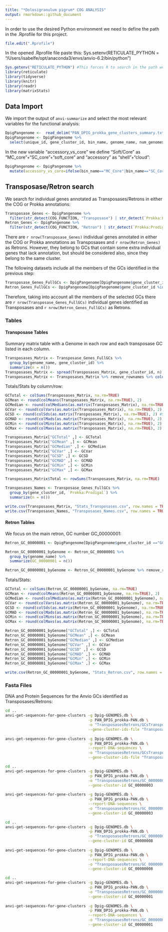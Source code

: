 ```yaml
---
title: "*Dolosigranulum pigrum* COG ANALYSIS"
output: rmarkdown::github_document
---
```


In order to use the desired Python environment we need to define the path in the .Rprofile for this project. 
```r
file.edit(".Rprofile")
```
In the opened .Rprofile file paste this:
Sys.setenv(RETICULATE_PYTHON = "/Users/isabelfe/opt/anaconda3/envs/anvio-6.2/bin/python")

```r
Sys.getenv("RETICULATE_PYTHON") #This forces R to search in the path we set up in the .Rprofile  
library(reticulate)
library(tidyverse)
library(knitr)
library(readr)
library(matrixStats)
```

## Data Import 

We import the output of `anvi-summarize` and select the most relevant variables for the functional analysis:
```r
DpigPangenome <-  read_delim("PAN_DPIG_prokka_gene_clusters_summary.txt", "\t", escape_double = FALSE, trim_ws = TRUE)
DpigPangenome <- DpigPangenome %>%
  select(unique_id, gene_cluster_id, bin_name, genome_name, num_genomes_gene_cluster_has_hits, num_genes_in_gene_cluster, `Prokka:Prodigal_ACC`, `Prokka:Prodigal`, COG_CATEGORY, COG_FUNCTION, COG_FUNCTION_ACC)
```

In the new variable "accessory_vs_core" we define "Soft/Core" as "MC_core"+"SC_core"+"soft_core" and "accessory" as "shell"+"cloud":
```r
DpigPangenome <- DpigPangenome %>%
  mutate(accessory_vs_core=ifelse(bin_name=="MC_Core"|bin_name=="SC_Core"|bin_name=="SoftCore","Core","Accessory"))
```

## Transposase/Retron search

We search for individual genes annotated as Transposases/Retrons in either the COG or Prokka annotations:
```r
Transposase_Genes <- DpigPangenome %>%
  filter(str_detect(COG_FUNCTION, "Transposase") | str_detect(`Prokka:Prodigal`, "transposase"))
Retron_Genes <- DpigPangenome %>%
  filter(str_detect(COG_FUNCTION, "Retron") | str_detect(`Prokka:Prodigal`, "retron"))
```
There are `r nrow(Transposase_Genes)` individual genes annotated in either the COG or Prokka annotations as Transposases and `r nrow(Retron_Genes)` as Retrons. However, they belong to GCs that contain some extra individual genes that lack annotation, but should be considered also, since they belong to the same cluster.

The following datasets include all the members of the GCs identified in the previous step:
```r
Transposase_Genes_FullGCs <- DpigPangenome[DpigPangenome$gene_cluster_id %in% Transposase_Genes$gene_cluster_id,]
Retron_Genes_FullGCs <- DpigPangenome[DpigPangenome$gene_cluster_id %in% Retron_Genes$gene_cluster_id,]
```
Therefore, taking into account all the members of the selected GCs there are `r nrow(Transposase_Genes_FullGCs)` individual genes identified as Transposases and `r nrow(Retron_Genes_FullGCs)` as Retrons.

### Tables

#### Transposase Tables

Summary matrix table with a Genome in each row and each transposase GC listed in each column.
```r
Transposases_Matrix <- Transposase_Genes_FullGCs %>%
  group_by(genome_name, gene_cluster_id) %>%
  summarize(n = n())
Transposases_Matrix <- spread(Transposases_Matrix, gene_cluster_id, n)
Transposases_Matrix <- Transposases_Matrix %>% remove_rownames %>% column_to_rownames(var="genome_name")
```

Totals/Stats by column/row:
```r
GCTotal <- colSums(Transposases_Matrix, na.rm=TRUE)
GCMean <- round(colMeans(Transposases_Matrix, na.rm=TRUE), 2)
GCMedian <- round(colMedians(as.matrix(Transposases_Matrix), na.rm=TRUE), 2)
GCVar <- round(colVars(as.matrix(Transposases_Matrix), na.rm=TRUE), 2) #Sample variance
GCSD <- round(colSds(as.matrix(Transposases_Matrix), na.rm=TRUE), 2) #Sample standard deviation
GCMAD <- round(colMads(as.matrix(Transposases_Matrix), na.rm=TRUE), 2) #Median absolute deviation
GCMin <- round(colMins(as.matrix(Transposases_Matrix), na.rm=TRUE), 2) 
GCMax <- round(colMaxs(as.matrix(Transposases_Matrix), na.rm=TRUE), 2) 

Transposases_Matrix["GCTotal" ,] <- GCTotal
Transposases_Matrix["GCMean" ,] <- GCMean
Transposases_Matrix["GCMedian" ,] <- GCMedian
Transposases_Matrix["GCVar" ,] <- GCVar
Transposases_Matrix["GCSD" ,] <- GCSD
Transposases_Matrix["GCMAD" ,] <- GCMAD
Transposases_Matrix["GCMin" ,] <- GCMin
Transposases_Matrix["GCMax" ,] <- GCMax

Transposases_Matrix$Total <- rowSums(Transposases_Matrix, na.rm=TRUE)
```

```r
Transposases_Names <- Transposase_Genes_FullGCs %>%
  group_by(gene_cluster_id, `Prokka:Prodigal`) %>%
  summarize(n = n())
```

```r
write.csv(Transposases_Matrix, "Stats_Transposases.csv", row.names = TRUE)
write.csv(Transposases_Names, "Transposases_Names.csv", row.names = TRUE)
```

#### Retron Tables

We focus on the main retron, GC number GC_00000001:
```r
Retron_GC_00000001 <- DpigPangenome[DpigPangenome$gene_cluster_id =="GC_00000001",]

Retron_GC_00000001_byGenome <- Retron_GC_00000001 %>%
  group_by(genome_name) %>%
  summarize(GC_00000001 = n())

Retron_GC_00000001_byGenome <- Retron_GC_00000001_byGenome %>% remove_rownames %>% column_to_rownames(var="genome_name")
```

Totals/Stats:
```r
GCTotal <- colSums(Retron_GC_00000001_byGenome, na.rm=TRUE)
GCMean <- round(colMeans(Retron_GC_00000001_byGenome, na.rm=TRUE), 2)
GCMedian <- round(colMedians(as.matrix(Retron_GC_00000001_byGenome), na.rm=TRUE), 2)
GCVar <- round(colVars(as.matrix(Retron_GC_00000001_byGenome), na.rm=TRUE), 2) #Sample variance
GCSD <- round(colSds(as.matrix(Retron_GC_00000001_byGenome), na.rm=TRUE), 2) #Sample standard deviation
GCMAD <- round(colMads(as.matrix(Retron_GC_00000001_byGenome), na.rm=TRUE), 2) #Median absolute deviation
GCMin <- round(colMins(as.matrix(Retron_GC_00000001_byGenome), na.rm=TRUE), 2) 
GCMax <- round(colMaxs(as.matrix(Retron_GC_00000001_byGenome), na.rm=TRUE), 2) 

Retron_GC_00000001_byGenome["GCTotal" ,] <- GCTotal
Retron_GC_00000001_byGenome["GCMean" ,] <- GCMean
Retron_GC_00000001_byGenome["GCMedian" ,] <- GCMedian
Retron_GC_00000001_byGenome["GCVar" ,] <- GCVar
Retron_GC_00000001_byGenome["GCSD" ,] <- GCSD
Retron_GC_00000001_byGenome["GCMAD" ,] <- GCMAD
Retron_GC_00000001_byGenome["GCMin" ,] <- GCMin
Retron_GC_00000001_byGenome["GCMax" ,] <- GCMax
```

```r
write.csv(Retron_GC_00000001_byGenome, "Stats_Retron.csv", row.names = TRUE)
```

### Fasta Files

DNA and Protein Sequences for the Anvio GCs identified as Transposases/Retrons:
```bash
cd ..
anvi-get-sequences-for-gene-clusters -g Dpig-GENOMES.db \
                                     -p PAN_DPIG_prokka-PAN.db \
                                     -o "TransposasesRetrons/GCsTransposases.faa" \
                                     --gene-cluster-ids-file "TransposasesRetrons/TransposasesIDs.txt"
                                     
anvi-get-sequences-for-gene-clusters -g Dpig-GENOMES.db \
                                     -p PAN_DPIG_prokka-PAN.db \
                                     --report-DNA-sequences \
                                     -o "TransposasesRetrons/GCsTransposases.fsa" \
                                     --gene-cluster-ids-file "TransposasesRetrons/TransposasesIDs.txt"
```

```bash
cd ..
anvi-get-sequences-for-gene-clusters -g Dpig-GENOMES.db \
                                     -p PAN_DPIG_prokka-PAN.db \
                                     -o "TransposasesRetrons/GC_00000003_TransposaseISL3.faa" \
                                     --gene-cluster-id GC_00000003
                                     
anvi-get-sequences-for-gene-clusters -g Dpig-GENOMES.db \
                                     -p PAN_DPIG_prokka-PAN.db \
                                     --report-DNA-sequences \
                                     -o "TransposasesRetrons/GC_00000003_TransposaseISL3.fsa" \
                                     --gene-cluster-id GC_00000003
```

```bash
cd ..
anvi-get-sequences-for-gene-clusters -g Dpig-GENOMES.db \
                                     -p PAN_DPIG_prokka-PAN.db \
                                     -o "TransposasesRetrons/GC_00000008_TransposaseIS3.faa" \
                                     --gene-cluster-id GC_00000008
                                     
anvi-get-sequences-for-gene-clusters -g Dpig-GENOMES.db \
                                     -p PAN_DPIG_prokka-PAN.db \
                                     --report-DNA-sequences \
                                     -o "TransposasesRetrons/GC_00000008_TransposaseIS3.fsa" \
                                     --gene-cluster-id GC_00000008
```

```bash
cd ..
anvi-get-sequences-for-gene-clusters -g Dpig-GENOMES.db \
                                     -p PAN_DPIG_prokka-PAN.db \
                                     -o "TransposasesRetrons/GC_00000001_Retron.faa" \
                                     --gene-cluster-id GC_00000001
                                     
anvi-get-sequences-for-gene-clusters -g Dpig-GENOMES.db \
                                     -p PAN_DPIG_prokka-PAN.db \
                                     --report-DNA-sequences \
                                     -o "TransposasesRetrons/GC_00000001_Retron.fsa" \
                                     --gene-cluster-id GC_00000001
```
